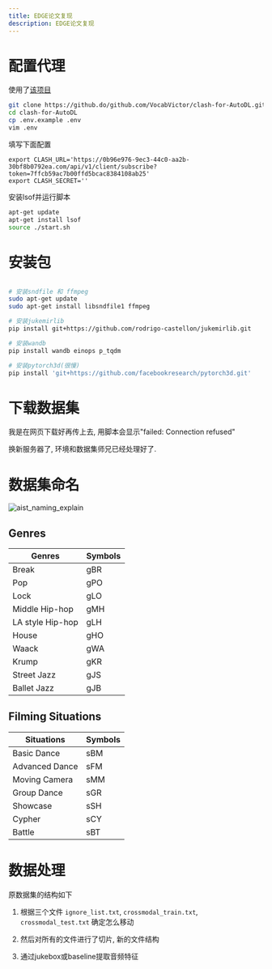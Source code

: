 ```yaml
---
title: EDGE论文复现
description: EDGE论文复现
---
```


# 配置代理

使用了[该项目](https://github.com/VocabVictor/clash-for-AutoDL)

```bash
git clone https://github.do/github.com/VocabVictor/clash-for-AutoDL.git
cd clash-for-AutoDL
cp .env.example .env
vim .env
```

填写下面配置

```text
export CLASH_URL='https://0b96e976-9ec3-44c0-aa2b-30bf8b0792ea.com/api/v1/client/subscribe?token=7ffcb59ac7b00ffd5bcac8384108ab25'
export CLASH_SECRET=''
```

安装lsof并运行脚本

```bash
apt-get update
apt-get install lsof
source ./start.sh
```

# 安装包

```bash

# 安装sndfile 和 ffmpeg
sudo apt-get update
sudo apt-get install libsndfile1 ffmpeg

# 安装jukemirlib
pip install git+https://github.com/rodrigo-castellon/jukemirlib.git

# 安装wandb
pip install wandb einops p_tqdm

# 安装pytorch3d(很慢)
pip install 'git+https://github.com/facebookresearch/pytorch3d.git'
```

# 下载数据集

我是在网页下载好再传上去, 用脚本会显示"failed: Connection refused"

<Callout type='info' title='happy'>

换新服务器了, 环境和数据集师兄已经处理好了.

</Callout>

# 数据集命名

![aist_naming_explain](/blog/EDGE-paper-reproduction/aist_naming_explain.png)

## Genres

| Genres           | Symbols |
| ---------------- | ------- |
| Break            | gBR     |
| Pop              | gPO     |
| Lock             | gLO     |
| Middle Hip-hop   | gMH     |
| LA style Hip-hop | gLH     |
| House            | gHO     |
| Waack            | gWA     |
| Krump            | gKR     |
| Street Jazz      | gJS     |
| Ballet Jazz      | gJB     |

## Filming Situations

| Situations     | Symbols |
| -------------- | ------- |
| Basic Dance    | sBM     |
| Advanced Dance | sFM     |
| Moving Camera  | sMM     |
| Group Dance    | sGR     |
| Showcase       | sSH     |
| Cypher         | sCY     |
| Battle         | sBT     |

# 数据处理

原数据集的结构如下

<Files>
  <Folder name="edge_aistpp">
    <Folder name="wav" defaultOpen>
      <File name="gWA_sFM_cAll_d27_mWA4_ch19.wav" />
      <File name="gWA_sFM_cAll_d27_mWA5_ch20.wav" />
      <File name="..." />
    </Folder>
    <Folder name="motion" defaultOpen>
      <File name="gWA_sFM_cAll_d27_mWA4_ch19.pkl" />
      <File name="gWA_sFM_cAll_d27_mWA5_ch20.pkl" />
      <File name="..." />
    </Folder>
  </Folder>
</Files>

1. 根据三个文件 `ignore_list.txt`, `crossmodal_train.txt`, `crossmodal_test.txt` 确定怎么移动

<Files>
  <Folder name="edge_aistpp" defaultOpen>
    <Folder name="train" defaultOpen>
      <Folder name="wav">
        <File name="(many '.wav' file)" />
      </Folder>
      <Folder name="motion">
        <File name="(many '.pkl' file)" />
      </Folder>
    </Folder>
    <Folder name="test" defaultOpen>
      <Folder name="wav">
        <File name="(many '.wav' file)" />
      </Folder>
      <Folder name="motion">
        <File name="(many '.pkl' file)" />
      </Folder>
    </Folder>
  </Folder>
</Files>

2. 然后对所有的文件进行了切片, 新的文件结构

<Files>
  <Folder name="edge_aistpp" defaultOpen>
    <Folder name="train" defaultOpen>
      <Folder name="gWA_sFM_cAll_d27_mWA4_ch19_sliced" defaultOpen>
        <File name="gWA_sFM_cAll_d27_mWA4_ch19_slice0.pkl" />
        <File name="gWA_sFM_cAll_d27_mWA4_ch19_slice0.wav" />
      </Folder>
      <Folder name="(other folder)" />
    </Folder>
    <Folder name="test">
      <Folder name="gWA_sFM_cAll_d27_mWA5_ch20_sliced" defaultOpen>
        <File name="gWA_sFM_cAll_d27_mWA5_ch20_sliced.pkl" />
        <File name="gWA_sFM_cAll_d27_mWA5_ch20_sliced.wav" />
      </Folder>
      <Folder name="(other folder)" />
    </Folder>
  </Folder>
</Files>

3. 通过jukebox或baseline提取音频特征

<Files>
  <Folder name="edge_aistpp" defaultOpen>
    <Folder name="train" defaultOpen>
      <Folder name="gWA_sFM_cAll_d27_mWA4_ch19_sliced" defaultOpen>
        <File name="gWA_sFM_cAll_d27_mWA4_ch19_slice0.pkl" />
        <File name="gWA_sFM_cAll_d27_mWA4_ch19_slice0.npy" />
      </Folder>
      <Folder name="(other folder)" />
    </Folder>
    <Folder name="test">
      <Folder name="gWA_sFM_cAll_d27_mWA5_ch20_sliced" defaultOpen>
        <File name="gWA_sFM_cAll_d27_mWA5_ch20_sliced.pkl" />
        <File name="gWA_sFM_cAll_d27_mWA5_ch20_sliced.npy" />
      </Folder>
      <Folder name="(other folder)" />
    </Folder>
  </Folder>
</Files>
